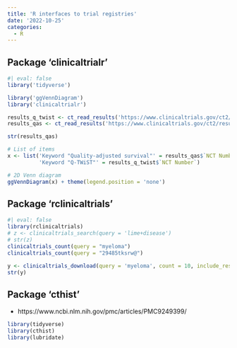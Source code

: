 ```yaml
---
title: 'R interfaces to trial registries'
date: '2022-10-25'
categories:
  - R
---
```


## Package 'clinicaltrialr'

```r
#| eval: false
library('tidyverse')

library('ggVennDiagram')
library('clinicaltrialr') 

results_q_twist <- ct_read_results('https://www.clinicaltrials.gov/ct2/results?cond=&term=Q-TWiST&type=&rslt=&age_v=&gndr=&intr=&titles=&outc=&spons=&lead=&id=&cntry=&state=&city=&dist=&locn=&rsub=&strd_s=&strd_e=&prcd_s=&prcd_e=&sfpd_s=&sfpd_e=&rfpd_s=&rfpd_e=&lupd_s=&lupd_e=&sort=')
results_qas <- ct_read_results('https://www.clinicaltrials.gov/ct2/results?cond=&term=%22quality+adjusted+survival%22&type=&rslt=&age_v=&gndr=&intr=&titles=&outc=&spons=&lead=&id=&cntry=&state=&city=&dist=&locn=&rsub=&strd_s=&strd_e=&prcd_s=&prcd_e=&sfpd_s=&sfpd_e=&rfpd_s=&rfpd_e=&lupd_s=&lupd_e=&sort=')

str(results_qas)

# List of items
x <- list('Keyword "Quality-adjusted survival"' = results_qas$`NCT Number`, 
          'Keyword "Q-TWiST"' = results_q_twist$`NCT Number`)

# 2D Venn diagram
ggVennDiagram(x) + theme(legend.position = 'none')
```

## Package 'rclinicaltrials'

```r
#| eval: false
library(rclinicaltrials)
# z <- clinicaltrials_search(query = 'lime+disease') 
# str(z)
clinicaltrials_count(query = "myeloma") 
clinicaltrials_count(query = "29485tksrw@")

y <- clinicaltrials_download(query = 'myeloma', count = 10, include_results = TRUE)
str(y)

```

## Package 'cthist'

-   https://www.ncbi.nlm.nih.gov/pmc/articles/PMC9249399/

```r
library(tidyverse)
library(cthist)
library(lubridate)
```
